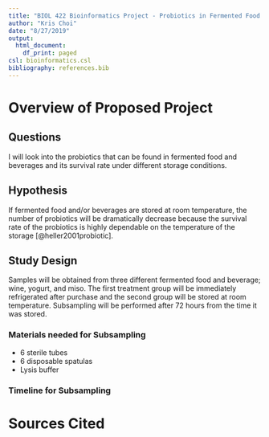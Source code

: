 ```yaml
---
title: "BIOL 422 Bioinformatics Project - Probiotics in Fermented Food and Beverages"
author: "Kris Choi"
date: "8/27/2019"
output:
  html_document:
    df_print: paged
csl: bioinformatics.csl
bibliography: references.bib
---
```


# Overview of Proposed Project

## Questions

I will look into the probiotics that can be found in fermented food and beverages and its survival rate under different storage conditions.

## Hypothesis

If fermented food and/or beverages are stored at room temperature, the number of probiotics will be dramatically decrease because the survival rate of the probiotics is highly dependable on the temperature of the storage [@heller2001probiotic].

## Study Design

Samples will be obtained from three different fermented food and beverage; wine, yogurt, and miso. The first treatment group will be immediately refrigerated after purchase and the second group will be stored at room temperature. Subsampling will be performed after 72 hours from the time it was stored.

### Materials needed for Subsampling

* 6 sterile tubes
* 6 disposable spatulas
* Lysis buffer

### Timeline for Subsampling


# Sources Cited






